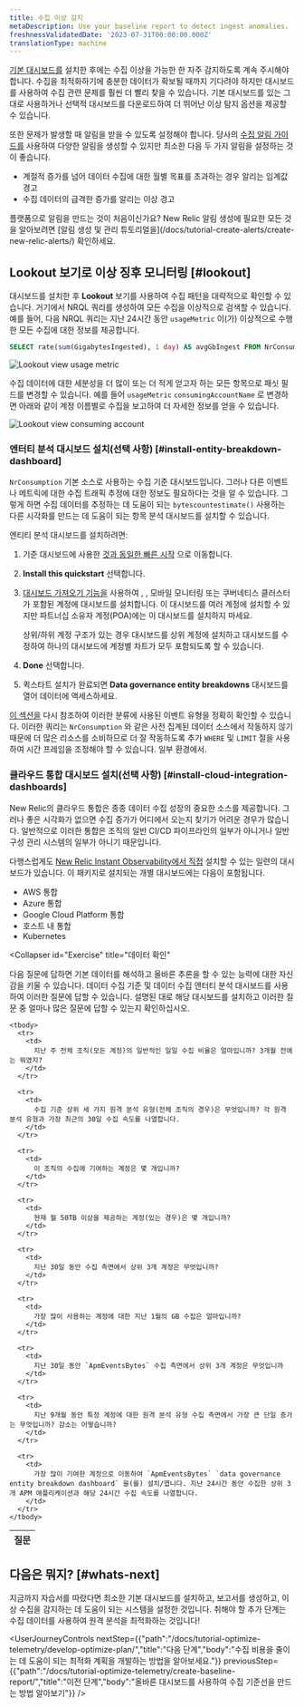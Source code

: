 ```yaml
---
title: 수집 이상 감지
metaDescription: Use your baseline report to detect ingest anomalies.
freshnessValidatedDate: '2023-07-31T00:00:00.000Z'
translationType: machine
---
```


[기본 대시보드를](/docs/tutorial-optimize-telemetry/create-baseline-report/) 설치한 후에는 수집 이상을 가능한 한 자주 감지하도록 계속 주시해야 합니다. 수집을 최적화하기에 충분한 데이터가 확보될 때까지 기다려야 하지만 대시보드를 사용하여 수집 관련 문제를 훨씬 더 빨리 찾을 수 있습니다. 기본 대시보드를 있는 그대로 사용하거나 선택적 대시보드를 다운로드하여 더 뛰어난 이상 탐지 옵션을 제공할 수 있습니다.

또한 문제가 발생할 때 알림을 받을 수 있도록 <InlinePopover type="alerts"/>설정해야 합니다. 당사의 [수집 알림 가이드를](/docs/accounts/accounts-billing/new-relic-one-pricing-billing/usage-queries-alerts) 사용하여 다양한 알림을 생성할 수 있지만 최소한 다음 두 가지 알림을 설정하는 것이 좋습니다.

* 계절적 증가를 넘어 데이터 수집에 대한 월별 목표를 초과하는 경우 알리는 임계값 경고
* 수집 데이터의 급격한 증가를 알리는 이상 경고

<Callout variant="tip">
  플랫폼으로 알림을 만드는 것이 처음이신가요? New Relic 알림 생성에 필요한 모든 것을 알아보려면 [알림 생성 및 관리 튜토리얼을](/docs/tutorial-create-alerts/create-new-relic-alerts/) 확인하세요.
</Callout>

## Lookout 보기로 이상 징후 모니터링 [#lookout]

대시보드를 설치한 후 <DNT>**Lookout**</DNT> 보기를 사용하여 수집 패턴을 대략적으로 확인할 수 있습니다. 거기에서 NRQL 쿼리를 생성하여 모든 수집을 이상적으로 검색할 수 있습니다. 예를 들어, 다음 NRQL 쿼리는 지난 24시간 동안 `usageMetric` 이(가) 이상적으로 수행한 모든 수집에 대한 정보를 제공합니다.

```sql
SELECT rate(sum(GigabytesIngested), 1 day) AS avgGbIngest FROM NrConsumption WHERE productLine='DataPlatform' FACET usageMetric 
```

<img
  src="/images/oma-oe-dg_screenshot-crop_lookout-view-telem-type.webp"
  alt="Lookout view usage metric"
  title="Lookout view usage metric"
/>

수집 데이터에 대한 세분성을 더 많이 또는 더 적게 얻고자 하는 모든 항목으로 패싯 필드를 변경할 수 있습니다. 예를 들어 `usageMetric` `consumingAccountName` 로 변경하면 아래와 같이 계정 이름별로 수집을 보고하여 더 자세한 정보를 얻을 수 있습니다.

<img
  src="/images/oma-oe-dg_screenshot-crop_lookout-view-consuming-account.webp"
  alt="Lookout view consuming account"
  title="Lookout view consuming account"
/>

### 엔터티 분석 대시보드 설치(선택 사항) [#install-entity-breakdown-dashboard]

`NrConsumption` 기본 소스로 사용하는 수집 기준 대시보드입니다. 그러나 다른 이벤트나 메트릭에 대한 수집 트래픽 추정에 대한 정보도 필요하다는 것을 알 수 있습니다. 그렇게 하면 수집 데이터를 추정하는 데 도움이 되는 `bytescountestimate()` 사용하는 다른 시각화를 만드는 데 도움이 되는 항목 분석 대시보드를 설치할 수 있습니다.

엔티티 분석 대시보드를 설치하려면:

1. 기준 대시보드에 사용한 [것과 동일한 빠른 시작](https://onenr.io/0PoR8zpDYQG) 으로 이동합니다.

2. <DNT>**Install this quickstart**</DNT> 선택합니다.

3. [대시보드 가져오기 기능을](/docs/query-your-data/explore-query-data/dashboards/introduction-dashboards/#dashboards-import) 사용하여 <InlinePopover type="apm"/>, <InlinePopover type="browser"/>, 모바일 모니터링 또는 쿠버네티스 클러스터가 포함된 계정에 대시보드를 설치합니다. 이 대시보드를 여러 계정에 설치할 수 있지만 파트너십 소유자 계정(POA)에는 이 대시보드를 설치하지 마세요.

   <Callout variant="tip">
     상위/하위 계정 구조가 있는 경우 대시보드를 상위 계정에 설치하고 대시보드를 수정하여 하나의 대시보드에 계정별 차트가 모두 포함되도록 할 수 있습니다.
   </Callout>

4. <DNT>**Done**</DNT> 선택합니다.

5. 퀵스타트 설치가 완료되면 <DNT>**Data governance entity breakdowns**</DNT> 대시보드를 열어 데이터에 액세스하세요.

[이 섹션을](/docs/new-relic-solutions/observability-maturity/operational-efficiency/dg-baselining#understand-nr-consumption-metrics) 다시 참조하여 이러한 분류에 사용된 이벤트 유형을 정확히 확인할 수 있습니다. 이러한 쿼리는 `NrConsumption` 와 같은 사전 집계된 데이터 소스에서 작동하지 않기 때문에 더 많은 리소스를 소비하므로 더 잘 작동하도록 추가 `WHERE` 및 `LIMIT` 절을 사용하여 시간 프레임을 조정해야 할 수 있습니다. 일부 환경에서.

### 클라우드 통합 대시보드 설치(선택 사항) [#install-cloud-integration-dashboards]

New Relic의 클라우드 통합은 종종 데이터 수집 성장의 중요한 소스를 제공합니다. 그러나 좋은 시각화가 없으면 수집 증가가 어디에서 오는지 찾기가 어려운 경우가 많습니다. 일반적으로 이러한 통합은 조직의 일반 CI/CD 파이프라인의 일부가 아니거나 일반 구성 관리 시스템의 일부가 아니기 때문입니다.

다행스럽게도 [New Relic Instant Observability에서 직접](https://onenr.io/0EPwJJO9Ow7) 설치할 수 있는 일련의 대시보드가 있습니다. 이 패키지로 설치되는 개별 대시보드에는 다음이 포함됩니다.

* AWS 통합
* Azure 통합
* Google Cloud Platform 통합
* 호스트 내 통합
* Kubernetes

<Collapser
  id="Exercise"
  title="데이터 확인"
>
  다음 질문에 답하면 기본 데이터를 해석하고 올바른 추론을 할 수 있는 능력에 대한 자신감을 키울 수 있습니다. 데이터 수집 기준 및 데이터 수집 엔터티 분석 대시보드를 사용하여 이러한 질문에 답할 수 있습니다. 설명된 대로 해당 대시보드를 설치하고 이러한 질문 중 얼마나 많은 질문에 답할 수 있는지 확인하십시오.

  <table>
    <thead>
      <tr>
        <th>
          질문
        </th>
      </tr>
    </thead>

    <tbody>
      <tr>
        <td>
          지난 주 전체 조직(모든 계정)의 일반적인 일일 수집 비율은 얼마입니까? 3개월 전에는 뭐였지?
        </td>
      </tr>

      <tr>
        <td>
          수집 기준 상위 세 가지 원격 분석 유형(전체 조직의 경우)은 무엇입니까? 각 원격 분석 유형과 가장 최근의 30일 수집 속도를 나열합니다.
        </td>
      </tr>

      <tr>
        <td>
          이 조직의 수집에 기여하는 계정은 몇 개입니까?
        </td>
      </tr>

      <tr>
        <td>
          현재 월 50TB 이상을 제공하는 계정(있는 경우)은 몇 개입니까?
        </td>
      </tr>

      <tr>
        <td>
          지난 30일 동안 수집 측면에서 상위 3개 계정은 무엇입니까?
        </td>
      </tr>

      <tr>
        <td>
          가장 많이 사용하는 계정에 대한 지난 1월의 GB 수집은 얼마입니까?
        </td>
      </tr>

      <tr>
        <td>
          지난 30일 동안 `ApmEventsBytes` 수집 측면에서 상위 3개 계정은 무엇입니까
        </td>
      </tr>

      <tr>
        <td>
          지난 9개월 동안 특정 계정에 대한 원격 분석 유형 수집 측면에서 가장 큰 단일 증가는 무엇입니까? 감소는 어떻습니까?
        </td>
      </tr>

      <tr>
        <td>
          가장 많이 기여한 계정으로 이동하여 `ApmEventsBytes` `data governance entity breakdown dashboard` 을(를) 설치/엽니다. 지난 24시간 동안 수집한 상위 3개 APM 애플리케이션과 해당 24시간 수집 속도를 나열합니다.
        </td>
      </tr>
    </tbody>
  </table>
</Collapser>

## 다음은 뭐지? [#whats-next]

지금까지 자습서를 따랐다면 최소한 기본 대시보드를 설치하고, 보고서를 생성하고, 이상 수집을 감지하는 데 도움이 되는 시스템을 설정한 것입니다. 취해야 할 추가 단계는 수집 데이터를 사용하여 원격 분석을 최적화하는 것입니다!

<UserJourneyControls
  nextStep={{"path":"/docs/tutorial-optimize-telemetry/develop-optimize-plan/","title":"다음 단계","body":"수집 비용을 줄이는 데 도움이 되는 최적화 계획을 개발하는 방법을 알아보세요."}}
  previousStep={{"path":"/docs/tutorial-optimize-telemetry/create-baseline-report/","title":"이전 단계","body":"올바른 대시보드를 사용하여 수집 기준선을 만드는 방법 알아보기"}}
/>
